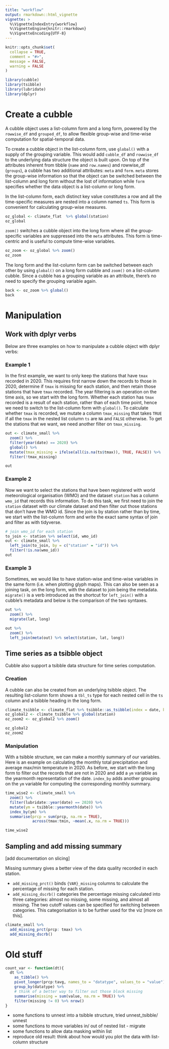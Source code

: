 ```yaml
---
title: "workflow"
output: rmarkdown::html_vignette
vignette: >
  %\VignetteIndexEntry{workflow}
  %\VignetteEngine{knitr::rmarkdown}
  %\VignetteEncoding{UTF-8}
---
```


```r
knitr::opts_chunk$set(
  collapse = TRUE,
  comment = "#>",
  message = FALSE, 
  warning = FALSE
)
```

```r
library(cubble)
library(tsibble)
library(lubridate)
library(dplyr)
```

# Create a cubble

A cubble object uses a list-column form and a long form, powered by the `rowwise_df` and `grouped_df`, to allow flexible group-wise and time-wise computation for spatial-temporal data.

To create a cubble object in the list-column form, use `global()` with a supply of the grouping variable. This would add `cubble_df` and `rowwise_df` to the underlying data structure the object is built upon. On top of the attributes inherent from tibble (`name` and `row.names`) and rowwise_df (`groups`), a cubble has two additional attributes: `meta` and `form`. `meta` stores the group-wise information so that the object can be switched between the list-column and long form without the lost of information while `form` specifies whether the data object is a list-column or long form.

In the list-column form, each distinct key value constitutes a row and all the time-specific measures are nested into a column named `ts`. This form is convenient for calculating group-wise measures.

```r
oz_global <- climate_flat  %>% global(station)
oz_global
```

`zoom()` switches a cubble object into the long form where all the group-specific variables are suppressed into the `meta` attributes. This form is time-centric and is useful to compute time-wise variables.

```r
oz_zoom <- oz_global %>% zoom()
oz_zoom
```

The long form and the list-column form can be switched between each other by using `global()` on a long form cubble and `zoom()` on a list-column cubble. Since a cubble has a grouping variable as an attribute, there's no need to specify the grouping variable again.

```r
back <- oz_zoom %>% global()
back
```

# Manipulation

## Work with dplyr verbs

Below are three examples on how to manipulate a cubble object with dplyr verbs:

### Example 1 

In the first example, we want to only keep the stations that have `tmax` recorded in 2020. This requires first narrow down the records to those in 2020, determine if `tmax` is missing for each station, and then retain those stations that have `tmax` recorded. The year filtering is an operation on the time axis, so we start with the long form. Whether each station has `tmax` recorded is a result of each station, rather than of each time point, hence we need to switch to the list-column form with `global()`. To calculate whether `tmax` is recorded, we mutate a column `tmax_missing` that takes `TRUE` if all the `tmax` in the nested list column `ts` are `NA` and `FALSE` otherwise. To get the stations that we want, we need another filter on `tmax_missing`.


```r
out <- climate_small %>%
  zoom() %>% 
  filter(year(date) == 2020) %>% 
  global() %>% 
  mutate(tmax_missing = ifelse(all(is.na(ts$tmax)), TRUE, FALSE)) %>% 
  filter(!tmax_missing)

out
```

### Example 2

Now we want to select the stations that have been registered with world meteorological organisation (WMO) and the dataset `station` has a column `wmo_id` that records this information. To do this task, we first need to join the `station` dataset with our climate dataset and then filter out those stations that don't have the WMO id. Since the join is by station rather than by time, we start with the list-column form and write the exact same syntax of join and filter as with tidyverse. 

```r
# join wmo_id for each station
to_join <- station %>% select(id, wmo_id)
out <- climate_small %>% 
  left_join(to_join, by = c("station" = "id")) %>% 
  filter(!is.na(wmo_id))
out
```

### Example 3

Sometimes, we would like to have station-wise and time-wise variables in the same form (i.e. when plotting glyph maps). This can also be seen as a joining task, on the long form, with the dataset to join being the metadata. `migrate()` is a verb introduced as the shortcut for `left_join()` with a cubble's metadata and below is the comparison of the two syntaxes.

```r
out %>% 
  zoom() %>% 
  migrate(lat, long)

out %>% 
  zoom() %>% 
  left_join(meta(out) %>% select(station, lat, long))
```

## Time series as a tsibble object

Cubble also support a tsibble data structure for time series computation. 

### Creation

A cubble can also be created from an underlying tsibble object. The resulting list-column form shows a `tbl_ts` type for each nested cell in the `ts` column and a tsibble heading in the long form.

```r
climate_tsibble <- climate_flat %>% tsibble::as_tsibble(index = date, key = station)
oz_global2 <- climate_tsibble %>% global(station)
oz_zoom2 <- oz_global2 %>% zoom()

oz_global2
oz_zoom2
```

### Manipulation

With a tsibble structure, we can make a monthly summary of our variables. Here is an example on calculating the monthly total precipitation and average max/min temperature in 2020. As before, we start with the long form to filter out the records that are not in 2020 and add a `ym` variable as the yearmonth representation of the date. `index_by` adds another grouping on the `ym` variable for computing the corresponding monthly summary.

```r
time_wise2 <- climate_small %>% 
  zoom() %>% 
  filter(lubridate::year(date) == 2020) %>% 
  mutate(ym = tsibble::yearmonth(date)) %>% 
  index_by(ym) %>% 
  summarise(prcp = sum(prcp, na.rm = TRUE),
            across(tmax:tmin, ~mean(.x, na.rm = TRUE)))

time_wise2
```

## Sampling and add missing summary

[add documentation on slicing]

Missing summary gives a better view of the data quality recorded in each station. 

  - `add_missing_prct()` binds `{VAR}_missing` columns to calculate the percentage of missing for  each station.
  - `add_missing_dscrb()` categories the percentage missing calculated into three categories:  almost no missing, some missing, and almost all missing. The two cutoff values can be specified for switching between categories. This categorisation is to be further used for the viz [more on this].

```r
climate_small %>% 
  add_missing_prct(prcp: tmax) %>% 
  add_missing_dscrb()
```



# Old stuff

```r
count_var <- function(dt){
  dt %>% 
    as_tibble() %>% 
    pivot_longer(prcp:tavg, names_to = "datatype", values_to = "value") %>% 
    group_by(datatype) %>% 
    # think of a better way to filter out those block missing
    summarise(missing = sum(value, na.rm = TRUE)) %>% 
    filter(missing != 0) %>% nrow()
}

```

* some functions to unnest into a tsibble structure, tried unnest_tsibble/ unnest
* some functions to move variables in/ out of nested list - migrate
* some functions to allow data masking within list
* reproduce old result: think about how would you plot the data with list-column structure
